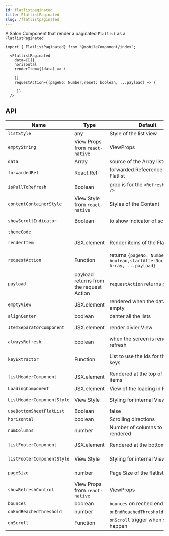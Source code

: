 ```yaml
---
id: flatlistpaginated
title: FlatlistPaginated
slug: /flatlistpaginated
---
```


A Salon Component that render a paginated `Flatlist` as a `FlatlistPaginated`


```tsx
import { FlatlistPaginated} from "@mobileComponent/index";

  <FlatlistPaginated
    data={[]}
    horizontal
    renderItem={(data) => (
      
    )}
    requestAction={(pageNo: Number,reset: boolean, ...payload) => {
        
     }}
  />
```


## API 

<div class='table-responsive'>

| Name             | Type                                           | Default                                           | Description                                               |
| ---------------- | ---------------------------------------------- | ------------------------------------------------- | --------------------------------------------------------- |
| `listStyle`      | any                 |  Style of the list view                                        | Listview styles                                                 |                                                  
| `emptyString`      | View Props from `react-native`                 |  ViewProps                                        | ViewProps                                                 |                                                  
| `data`      | Array                 |  source of the Array lists                                        | Provide data to render the list                                                 |                                                  
| `forwardedRef`      | React.Ref                 |  forwarded Refeerence of the Flatlist                                        | Forwarded reference for the flatlist                                                  |                                                  
| `isPullToRefresh`      | Boolean                 | prop is for the `<RefreshControl />`                                      | enable or disable the pull to refresh functionality                                                 |                                                  
| `contentContainerStyle`      | View Style from `react-native`                 |  Styles of the Content                                       | Content container styles object                                                 |                                                  
| `showScrollIndicator`      |  Boolean                 |  to show indicator of scroll                                        | show indicator of scrolling behaviour                                                 |                                                  
| `themeCode`      |                  |                                          |                                                  |                                                  
| `renderItem`      | JSX.element                 |  Render items of the Flatlist                                        | `Required` to render the flatlist component                                                 |                                                  
| `requestAction`      | Function                 |  returns `{pageNo: Number,reset: boolean,startAfterDoc : Array, ...payload}`                                        | on scroll end reached this function will trigger to get more data                                                  |                                                  
| `payload`      | payload returns from the request Action                 |  `requestAction` returns payload                                         |                                                  |                                                  
| `emptyView`      | JSX.element                |  rendered when the data is empty                                        | `EmptyView`                                                 |                                                  
| `alignCenter`      | boolean                 |  center all the lists                                        | center the lists                                                  |                                                  
| `ItemSeparatorComponent`      | JSX.element                 |  render divier View                                         |   Aftar each item this will be rendered                                              |                                                  
| `alwaysRefresh`      |  boolean                 |  when the screen is render this refresh                                        |   when the screen is render this refresh the item                                               |                                                  
| `keyExtractor`      |  Function                |  List to use the ids for the react keys                                        | List to use the ids for the react keys instead of the default key property.                                                 |                                                  
| `listHeaderComponent`      | JSX.element                 |  Rendered at the top of all the items                                        |  Rendered at the top of all the items like an header                                                 |                                                  
| `LoadingComponent`      | JSX.element                 |  View of the loading in Flatlist                                        | View of the loading in Flatlist                                                  |                                                  
| `ListHeaderComponentStyle`      | View Style                  |  Styling for internal View                                        | Styling for internal View for ListHeaderComponent.                                                 |                                                  
| `useBottomSheetFlatList`      | Boolean                 | false                                         | `BottomSheetFlatlist` | `FlatList`                                                 |                                                  
| `horizontal`      | boolean                 |  Scrolling directions                                        | horizontal scrolling direction                                                 |                                                  
| `numColumns`      | number                 |  Number of columns to be rendered                                        | Number of columns to be rendered in a row                                                  |                                                  
| `listFooterComponent`      | JSX.element                 |  Rendered at the bottom                                       | Rendered at the bottom of all the items                                                 |                                                  
| `listFooterComponentStyle`      | View Style                 |  Styling for internal View                                        | Styling for internal View `ListFooterComponent`                                                 |                                                  
| `pageSize`      | number                 |  Page Size of the flatlist                                         | Page Size of the flatlist each render                                                 |                                                  
| `showRefreshControl`      | View Props from `react-native`                 |  ViewProps                                        | ViewProps                                                 |                                                  
| `bounces`      | boolean                 |  `bounces`  on reched end                                        | `bounces` on reched end                                                 |                                                  
| `onEndReachedThreshold`      | number                 |  `onEndReachedThreshold`threshold                                      |  `onEndReachedThreshold`threshold                                                   |                                                  
| `onScroll`      | Function                 |  `onScroll` trigger when scrolling happen                                        |  `onScroll` trigger when scrolling                                                 |                                                  

</div>
